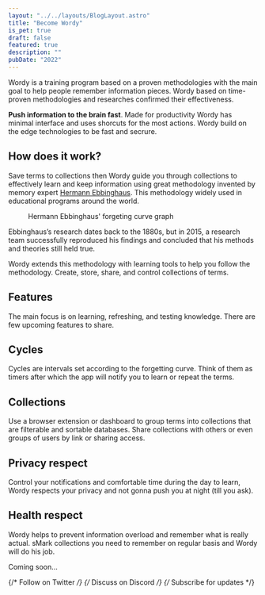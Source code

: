 ```yaml
---
layout: "../../layouts/BlogLayout.astro"
title: "Become Wordy"
is_pet: true
draft: false
featured: true
description: ""
pubDate: "2022"
---
```



Wordy is a training program based on a proven methodologies with the main goal to help people remember information pieces. Wordy based on time-proven methodologies and researches confirmed their effectiveness.

**Push information to the brain fast**. Made for productivity Wordy has minimal interface and uses shorcuts for the most actions. Wordy build on the edge technologies to be fast and secrure.

## How does it work?

Save terms to collections then Wordy guide you through collections to effectively learn and keep information using great methodology invented by memory expert [Hermann Ebbinghaus](https://en.wikipedia.org/wiki/Hermann_Ebbinghaus). This methodology widely used in educational programs around the world.

<figure class="wide-content">
  <Picture
    src="https://res.cloudinary.com/alekspetrov/image/upload/v1666726876/website/wrody-image-1_otxcgb.png"
    alt="Hermann Ebbinghaus' forgeting curve graph"
    widths={[480, 860, 1080]}
    aspectRatio="7:5"
    class="schema"
  />
  <figcaption>Hermann Ebbinghaus' forgeting curve graph</figcaption>
</figure>

Ebbinghaus’s research dates back to the 1880s, but in 2015, a research team successfully reproduced his findings and concluded that his methods and theories still held true.

Wordy extends this methodology with learning tools to help you follow the methodology. Create, store, share, and control collections of terms.

## Features

The main focus is on learning, refreshing, and testing knowledge. There are few upcoming features to share.

<ContentTerm
  term="Cards"
  deff="Imagine your collection as a slider where each slide is your information slice. You can see the term, but not its definition. Now play a knockout game and mark terms as known or not. The next cycle will show you only unknown terms."
/>

<ContentTerm
  term="Repeats"
  deff="As you noticed from the schema above people gradually forget everything they have learned with time. And the only way to keep information in mind is to refresh it. Repeats help to get notifications and stay on the learning curve used cycles."
/>

<ContentTerm
  term="Write"
  deff="Based on Artificial intelligence. Write a short essay using terms users learned to learn them even better. AI will check if you use them right in the right context and gives you a score.
"
/>

## Cycles

Cycles are intervals set according to the forgetting curve. Think of them as timers after which the app will notify you to learn or repeat the terms.

## Collections

Use a browser extension or dashboard to group terms into collections that are filterable and sortable databases. Share collections with others or even groups of users by link or sharing access.

## Privacy respect

Control your notifications and comfortable time during the day to learn, Wordy respects your privacy and not gonna push you at night (till you ask).

## Health respect

Wordy helps to prevent information overload and remember what is really actual. sMark collections you need to remember on regular basis and Wordy will do his job.

Coming soon…

{/* Follow on Twitter */}
{/* Discuss on Discord */}
{/* Subscribe for updates */}
